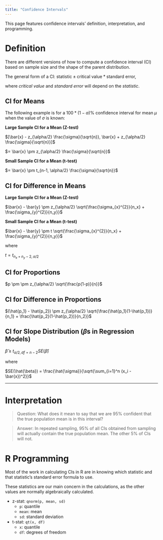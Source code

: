 ```yaml
---
title: "Confidence Intervals"
---
```


This page features confidence intervals' definition, interpretation, and programming.

# Definition

There are different versions of how to compute a confidence interval (CI) based on sample size and the shape of the parent distribution.

The general form of a CI: $\text{statistic} \pm \text{critical value} * \text{standard error}$,

where *critical value* and *standard error* will depend on the *statistic*.

## CI for Means

The following example is for a $100 * (1 - \alpha) \%$ confidence interval for mean $\mu$ when the value of $\sigma$ is known:

**Large Sample CI for a Mean (Z-test)**

$[\bar{x} - z_{\alpha/2} \frac{\sigma}{\sqrt{n}}, \bar{x} + z_{\alpha/2} \frac{\sigma}{\sqrt{n}}]$

$= \bar{x} \pm z_{\alpha/2} \frac{\sigma}{\sqrt{n}}$

**Small Sample CI for a Mean (t-test)**

$= \bar{x} \pm t_{n-1, \alpha/2} \frac{\sigma}{\sqrt{n}}$

## CI for Difference in Means

**Large Sample CI for a Mean (Z-test)**

$\bar{x} - \bar{y} \pm z_{\alpha/2} \sqrt{\frac{\sigma_{x}^{2}}{n_x} + \frac{\sigma_{y}^{2}}{n_y}}$

**Small Sample CI for a Mean (t-test)**

$\bar{x} - \bar{y} \pm t \sqrt{\frac{\sigma_{x}^{2}}{n_x} + \frac{\sigma_{y}^{2}}{n_y}}$

where

$t = t_{n_x + n_y - 2, \alpha/2}$

## CI for Proportions

$p \pm \pm z_{\alpha/2} \sqrt{\frac{p(1-p)}{n}}$

## CI for Difference in Proportions

$(\hat{p_1} - \hat{p_2}) \pm z_{\alpha/2} \sqrt{\frac{\hat{p_1}(1-\hat{p_1})}{n_1} + \frac{\hat{p_2}(1-\hat{p_2})}{n_2}}$

## CI for Slope Distribution ($\beta$s in Regression Models)

$\hat{\beta} \pm t_{\alpha / 2, df = n-2} SE(\hat{\beta})$

where

$SE(\hat{\beta}) = \frac{\hat{\sigma}}{\sqrt{\sum_{i=1}^n (x_i - \bar{x})^2}}$

---

# Interpretation

> Question: What does it mean to say that we are 95% confident that the true population mean is in this
interval?

> Answer: In repeated sampling, 95% of all CIs obtained from sampling will actually contain the true population mean. The other 5% of CIs will not.

# R Programming

Most of the work in calculating CIs in R are in knowing which statistic and that statistic's standard error formula to use.

These statistics are our main concern in the calculations, as the other values are normally algebraically calculated.

- z-stat: `qnorm(p, mean, sd)`
  - `p`: quantile
  - `mean`: mean
  - `sd`: standard deviation
  
- t-stat: `qt(x, df)`
  - `x`: quantile
  - `df`: degrees of freedom
